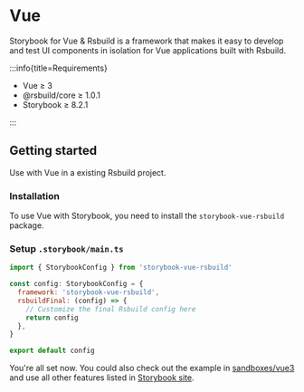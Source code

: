 
# Vue

Storybook for Vue & Rsbuild is a framework that makes it easy to develop and test UI components in isolation for Vue applications built with Rsbuild.

:::info{title=Requirements}

- Vue ≥ 3
- @rsbuild/core ≥ 1.0.1
- Storybook ≥ 8.2.1

:::

## Getting started

Use with Vue in a existing Rsbuild project.

### Installation

To use Vue with Storybook, you need to install the `storybook-vue-rsbuild` package.

<PackageManagerTabs command="storybook-vue-rsbuild -D" />

### Setup `.storybook/main.ts`

```js
import { StorybookConfig } from 'storybook-vue-rsbuild'

const config: StorybookConfig = {
  framework: 'storybook-vue-rsbuild',
  rsbuildFinal: (config) => {
    // Customize the final Rsbuild config here
    return config
  },
}

export default config
```

You're all set now. You could also check out the example in [sandboxes/vue3](https://github.com/rspack-contrib/storybook-rsbuild/blob/main/sandboxes/vue3) and use all other features listed in [Storybook site](https://storybook.js.org/docs).
